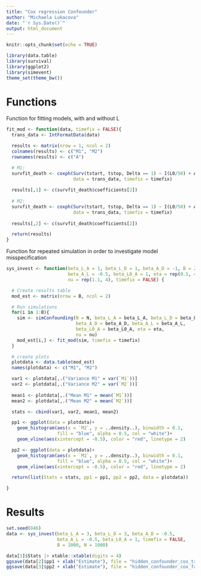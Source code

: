 ```yaml
---
title: "Cox regression Confounder"
author: "Michaela Lukacova"
date: "`r Sys.Date()`"
output: html_document
---
```


```r
knitr::opts_chunk$set(echo = TRUE)
```

```r
library(data.table)
library(survival)
library(ggplot2)
library(simevent)
theme_set(theme_bw())
```

# Functions

Function for fitting models, with and without L

```r
fit_mod <- function(data, timefix = FALSE){
  trans_data <- IntFormatData(data)

  results <- matrix(nrow = 1, ncol = 2)
  colnames(results) <- c("M1", "M2")
  rownames(results) <- c("A")

  # M1:
  survfit_death <- coxph(Surv(tstart, tstop, Delta == 1) ~ I(L0/50) + A,
                         data = trans_data, timefix = timefix)
  
  results[,1] <- c(survfit_death$coefficients[2])
  
  # M2:
  survfit_death <- coxph(Surv(tstart, tstop, Delta == 1) ~ I(L0/50) + A + L,
                         data = trans_data, timefix = timefix)
  
  results[,2] <- c(survfit_death$coefficients[2])

  return(results)
}
```

Function for repeated simulation in order to investigate model misspecification

```r
sys_invest <- function(beta_L_A = 1, beta_L_D = 1, beta_A_D = -1, B = 200, N = 500, 
                       beta_A_L = -0.5, beta_L0_A = 1, eta = rep(0.1, 4), 
                       nu = rep(1.1, 4), timefix = FALSE) {

  # Create results table
  mod_est <- matrix(nrow = B, ncol = 2)

  # Run simulations
  for(i in 1:B){
    sim <- simConfounding(N = N, beta_L_A = beta_L_A, beta_L_D = beta_L_D, 
                          beta_A_D = beta_A_D, beta_A_L = beta_A_L, 
                          beta_L0_A = beta_L0_A, eta = eta,
                          nu = nu)
    mod_est[i,] <- fit_mod(sim, timefix = timefix)
  }

  # create plots
  plotdata <- data.table(mod_est)
  names(plotdata) <- c("M1", "M2")

  var1 <- plotdata[,.("Variance M1" = var(`M1`))]
  var2 <- plotdata[,.("Variance M2" = var(`M2`))]
  
  mean1 <- plotdata[,.("Mean M1" = mean(`M1`))]
  mean2 <- plotdata[,.("Mean M2" = mean(`M2`))]

  stats <- cbind(var1, var2, mean1, mean2)

  pp1 <- ggplot(data = plotdata)+
    geom_histogram(aes(x = `M2`, y = ..density..), binwidth = 0.1,
                   fill = "blue", alpha = 0.5, col = "white")+
    geom_vline(aes(xintercept = -0.5), color = "red", linetype = 2)

  pp2 <- ggplot(data = plotdata)+
    geom_histogram(aes(x = `M1`, y = ..density..), binwidth = 0.1,
                   fill = "blue", alpha = 0.5, col = "white")+
    geom_vline(aes(xintercept = -0.5), color = "red", linetype = 2)

  return(list(Stats = stats, pp1 = pp1, pp2 = pp2, data = plotdata))

}
```


# Results

```r
set.seed(846)
data <- sys_invest(beta_L_A = 3, beta_L_D = 3, beta_A_D = -0.5, 
                   beta_A_L = -0.5, beta_L0_A = 1, timefix = FALSE,
                   B = 1000, N = 1000)

data[1]$Stats |> xtable::xtable(digits = 4)
ggsave(data[2]$pp1 + xlab("Estimate"), file = "hidden_confounder_cox_true.pdf")
ggsave(data[3]$pp2 + xlab("Estimate"), file = "hidden_confounder_cox_false.pdf")
```

